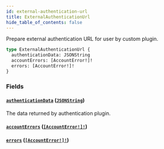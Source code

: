 ```yaml
---
id: external-authentication-url
title: ExternalAuthenticationUrl
hide_table_of_contents: false
---
```


Prepare external authentication URL for user by custom plugin.

```graphql
type ExternalAuthenticationUrl {
  authenticationData: JSONString
  accountErrors: [AccountError!]!
  errors: [AccountError!]!
}
```

### Fields

#### [`authenticationData`](#) ([`JSONString`](../../../developer/api-reference/scalars/jsonstring))

The data returned by authentication plugin.

#### [`accountErrors`](#) ([`[AccountError!]!`](../../../developer/api-reference/objects/account-error))

#### [`errors`](#) ([`[AccountError!]!`](../../../developer/api-reference/objects/account-error))
